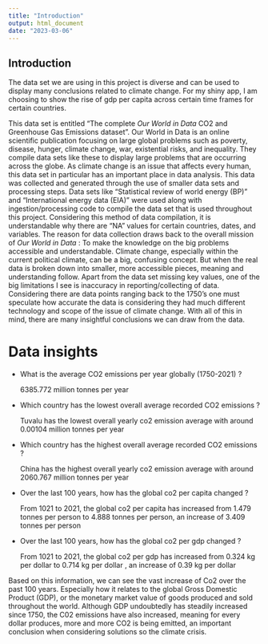 ```yaml
---
title: "Introduction"
output: html_document
date: "2023-03-06"
---
```


## Introduction


The data set we are using in this project is diverse and can be used to display many conclusions related to climate change. For my shiny app, I am choosing to show the rise of gdp per capita across certain time frames for certain countries. 

This data set is entitled "The complete *Our World in Data* CO2 and Greenhouse Gas Emissions dataset". Our World in Data is an online scientific publication focusing on large global problems such as poverty, disease, hunger, climate change, war, existential risks, and inequality. They compile data sets like these to display large problems that are occurring across the globe. As climate change is an issue that affects every human, this data set in particular has an important place in data analysis. This data was collected and generated through the use of smaller data sets and processing steps. Data sets like "Statistical review of world energy (BP)" and "International energy data (EIA)" were used along with ingestion/processing code to compile the data set that is used throughout this project. Considering this method of data compilation, it is understandable why there are "NA" values for certain countries, dates, and variables. The reason for data collection draws back to the overall mission of *Our World in Data* : To make the knowledge on the big problems accessible and understandable. Climate change, especially within the current political climate, can be a big, confusing concept. But when the real data is broken down into smaller, more accessible pieces, meaning and understanding follow. Apart from the data set missing key values, one of the big limitations I see is inaccuracy in reporting/collecting of data. Considering there are data points ranging back to the 1750's one must speculate how accurate the data is considering they had much different technology and scope of the issue of climate change. With all of this in mind, there are many insightful conclusions we can draw from the data.

# Data insights

- What is the average CO2 emissions per year globally (1750-2021) ?

    6385.772 million tonnes per year
    
- Which country has the lowest overall average recorded CO2 emissions ?

    Tuvalu has the lowest overall yearly co2 emission average with around 0.00104 million tonnes per year
    
- Which country has the highest overall average recorded CO2 emissions ?

    China has the highest overall yearly co2 emission average with around 2060.767 million tonnes per year
    
- Over the last 100 years, how has the global co2 per capita changed ? 
  
    From 1021 to 2021, the global co2 per capita has increased from 1.479 tonnes per person to 4.888 tonnes per person, an increase of 3.409 tonnes per person 
    
- Over the last 100 years, how has the global co2 per gdp changed ? 

    From 1021 to 2021, the global co2 per gdp has increased from 0.324 kg per dollar to 0.714 kg per dollar , an increase of 0.39 kg per dollar
    
    
Based on this information, we can see the vast increase of Co2 over the past 100 years. Especially how it relates to the global Gross Domestic Product (GDP), or the monetary market value of goods produced and sold throughout the world. Although GDP undoubtedly has steadily increased since 1750, the C02 emissions have also increased, meaning for every dollar produces, more and more CO2 is being emitted, an important conclusion when considering solutions so the climate crisis. 

